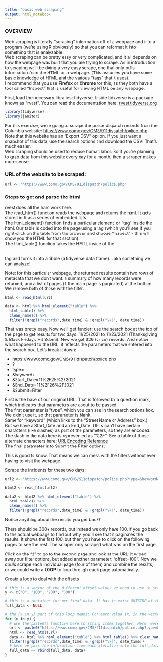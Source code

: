```yaml
---
title: "basic web scraping"
output: html_notebook
---
```


### OVERVIEW

Web scraping is literally "scraping" information off of a webpage and into a program (we're using R obviously) so that you can reformat it into something that is analyzable.   
Web scraping can be pretty easy or very complicated, and it all depends on how the webpage was built that you are trying to scrape. As in introduction to scraping we'll be doing a very easy scrape, one that only pulls information from the HTML on a webpage. 
(This assumes you have some basic knowledge of HTML and the various "tags" that it uses).   
I recommend that you use **Firefox** or **Chrome** for this, as they both have a tool called "Inspect" that is useful for viewing HTML on any webpage.

First, load the necessary libraries: tidyverse. 
Inside tidyverse is a package known as "rvest". You can read the documentation here: [rvest.tidyverse.org](https://rvest.tidyverse.org/)  

```r
library(tidyverse)
library(janitor)
```

For this exercise, we're going to scrape the police dispatch records from the Columbia website: 
[https://www.como.gov/CMS/911dispatch/police.php](https://www.como.gov/CMS/911dispatch/police.php)  
Note that this website has an "Export CSV" option. If you just want a snapshot of this data, use the search options and download the CSV! That's much easier.   
Web scraping should be used to reduce human labor. So if you're planning to grab data from this website every day for a month, then a scraper makes more sense.  

### URL of the website to be scraped:   
```r
url <- "https://www.como.gov/CMS/911dispatch/police.php"
```

### Steps to get and parse the html  
rvest does all the hard work here.  
The read_html() function reads the webpage and returns the html. It gets stored in R as a series of embedded lists.  
The html_element() function finds a particular element, or "tag" inside the html. Our table is coded into the page using a <table> tag (which you'll see if you right-click on the table from the browser and choose "Inspect" - this will show you the HTML for that section).  
The html_table() function takes the HMTL inside of the <table> tag and turns it into a tibble (a tidyverse data frame)... aka something we can analyze!

Note: for this particular webpage, the returned results contain two rows of metadata that we don't want: a summary of how many records were returned, and a list of pages (if the main page is paginated) at the bottom. We remove both of those with the filter.

```r
html <- read_html(url)

data <- html %>% html_element("table") %>%
  html_table() %>%
  clean_names() %>%
  filter(!grepl("records",date_time) & !grepl("\\|", date_time))
```

That was pretty easy. Now we'll get fancier: use the search box at the top of the page to get results for two days: 11/25/2021 to 11/26/2021 (Thanksgiving & Black Friday). Hit Submit. Now we get 329 (or so) records. And notice what happened to the URL: it reflects the parameters that we entered into the search box. Let's break it down:  
  
* https://www.como.gov/CMS/911dispatch/police.php
* ?
* type=
* &keyword=
* &Start_Date=11%2F25%2F2021
* &End_Date=11%2F26%2F2021
* &Submit=Filter

First is the base of our original URL. That is followed by a question mark, which indicates that parameters are about to be passed.  
The first parameter is "type", which you can see in the search options box. We didn't use it, so that parameter is blank.  
Same for "keyword" (which links to the "Street Name or Address" box.)  
But we have a Start_Date and an End_Date. URLs can't have certain characters (like slashes) as part of the parameters, so they are encoded. The slash in the data here is represented as "%2F". See a table of those alternate characters here: [URL Encoding Reference](https://www.w3schools.com/tags/ref_urlencode.ASP)  
The final parameter is to Submit the Filter options. 

This is good to know. That means we can mess with the filters without ever having to visit the webpage. 

Scrape the incidents for these two days:
```r
url2 <- "https://www.como.gov/CMS/911dispatch/police.php?type=&keyword=&Start_Date=11%2F25%2F2021&End_Date=11%2F26%2F2021&Submit=Filter"

html2 <- read_html(url2)

data2 <- html2 %>% html_element("table") %>%
  html_table() %>%
  clean_names() %>%
  filter(!grepl("records",date_time) & !grepl("\\|", date_time))
```

Notice anything about the results you get back? 

There should be 300+ records, but instead we only have 100. If you go back to the actual webpage to find out why, you'll see that it paginates the results. It shows the first 100, but then you have to click on the following pages to see the rest. The scraper only scraped what was on the first page. 

Click on the "2" to go to the second page and look at the URL: it wiped away our filter options, but added another parameter: "offset=100".  Now we *could* scrape each individual page (four of them) and combine the results, or we could write a **LOOP** to loop through each page automatically. 

Create a loop to deal with the offsets
```r
# this is a vector of the different offset values we need to use to scrape these four pages
y <- c("0", "100", "200", "300")

# this is a container for our final data. It has to exist OUTSIDE of the for loop... what happens in a loop stays in a loop unless you pass it outside of the loop. This is a fundamental rule in programming. 
full_data <- NULL

# the (x in y) part of this loop means: For each value (x) in the vector y (which we created above). So for each iteration of the loop, x = one of the offset values, starting with "0". 
for (x in y) {
  # use the paste0() function here to string items together. Here, were pasting the various offset values (represented as "x") to the base URL:
  url <- paste0("https://www.como.gov/CMS/911dispatch/police.php?type=&keyword=&Start_Date=11%2F25%2F2021&End_Date=11%2F26%2F2021&Submit=Filter&offset=",x)
  html <- read_html(url)
  data <- html %>% html_element("table") %>% html_table() %>% clean_names() %>%
  filter(!grepl("records",date_time) & !grepl("\\|", date_time))
  # here we pass the information from each iteration into the full_data variable, which exists OUTSIDE the loop.
  full_data <- rbind(full_data, data)
}
```

